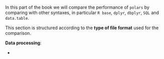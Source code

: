 In this part of the book we will compare the performance of `polars` by comparing 
with other syntaxes, in particular `R base`, `dplyr`, `dbplyr`, `SQL` and `data.table`.

This section is structured according to the **type of file format** used for the comparison.

**Data processing**:

- 

